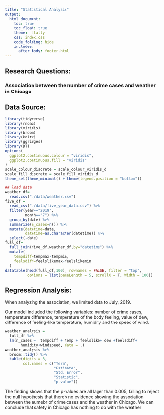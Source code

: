 ```yaml
---
title: "Statistical Analysis"
output: 
  html_document:
    toc: true
    toc_float: true
    theme:  flatly
    css: index.css
    code_folding: hide
    includes:
      after_body: footer.html
---
```


## **Research Questions:**

### Association between the number of crime cases and weather in Chicago 

## **Data Source:**

```r
library(tidyverse)
library(rnoaa)
library(viridis)
library(broom)
library(knitr)
library(ggridges)
library(DT)
options(
  ggplot2.continuous.colour = "viridis",
  ggplot2.continuous.fill = "viridis"
)
scale_colour_discrete = scale_colour_viridis_d
scale_fill_discrete = scale_fill_viridis_d
theme_set(theme_minimal() + theme(legend.position = "bottom"))
```


```r
## load data
weather_df=
  read.csv("./data/weather.csv")
five_df = 
  read_csv("./data/five_year_data.csv") %>% 
  filter(year=="2019",
         month=="7") %>% 
  group_by(date) %>% 
  summarize(n_cases=n()) %>% 
  mutate(datetime=date,
         datetime=as.character(datetime)) %>% 
  select(-date)
full_df=
  full_join(five_df,weather_df,by="datetime") %>% 
  mutate(
    tempdiff=tempmax-tempmin,
    feelsdiff=feelslikemax-feelslikemin
  )
datatable(head(full_df,100), rownames = FALSE, filter = "top", 
          options = list(pageLength = 5, scrollX = T, Width = 100))
```




## **Regression Analysis:**

When analyzing the association, we limited data to July, 2019.

Our model included the following variables: number of crime cases, temperature difference, temperature of the body feeling, value of dew, difference of feeling-like temperature, humidity and the speed of wind.


```r
weather_analysis =
  full_df %>%  
  lm(n_cases ~  tempdiff + temp + feelslike+ dew +feelsdiff+
       humidity+windspeed, data = .)
weather_analysis %>%
  broom::tidy() %>% 
  kable(digits = 3, 
        col.names = c("Term", 
                      "Estimate", 
                      "Std. Error", 
                      "Statistic", 
                      "p-value"))
```

The finding shows that the p-values are all lager than 0.005, failing to reject the null hypothesis that there's no evidence showing the association between the numebr of crime cases and the weather in Chicago. We can conclude that safety in Chicago has nothing to do with the weather


